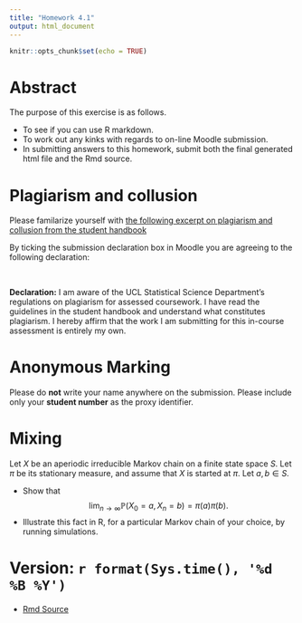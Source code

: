 ```yaml
---
title: "Homework 4.1"
output: html_document
---
```



```r
knitr::opts_chunk$set(echo = TRUE)
```

# Abstract

The purpose of this exercise is as follows.

* To see if you can use R markdown.
* To work out any kinks with regards to on-line Moodle submission.
* In submitting answers to this homework, submit both the final generated html file and the Rmd source.

#  Plagiarism and collusion

Please familarize yourself with [the following excerpt on plagiarism and collusion from the student handbook ](https://tsoo-math.github.io/ucl/Plagiarism-Collusion.pdf)


By ticking the submission declaration box in Moodle you are agreeing to the following declaration:

<br>

**Declaration:** I am aware of the UCL Statistical Science Department's regulations on plagiarism for assessed coursework. I have read the guidelines in the student handbook and understand what constitutes plagiarism. I hereby affirm that the work I am submitting for this in-course assessment is entirely my own.



# Anonymous Marking 

Please do **not** write your name anywhere on the submission. Please include only your **student number** as the proxy identifier.



#  Mixing

Let $X$ be an aperiodic irreducible Markov chain on a finite state space $S$.   Let $\pi$ be its stationary measure, and assume that $X$ is started at $\pi$.    Let $a, b \in S$.   

*  Show that $$\lim_{n \to \infty} \mathbb{P}(X_0=a, X_n=b) = \pi(a)\pi(b).$$
*  Illustrate this fact in R, for a particular Markov chain of your choice, by running simulations.

#   Version: `r format(Sys.time(), '%d %B %Y')`
  * [Rmd Source](https://tsoo-math.github.io/ucl/QHW4.1.Rmd)